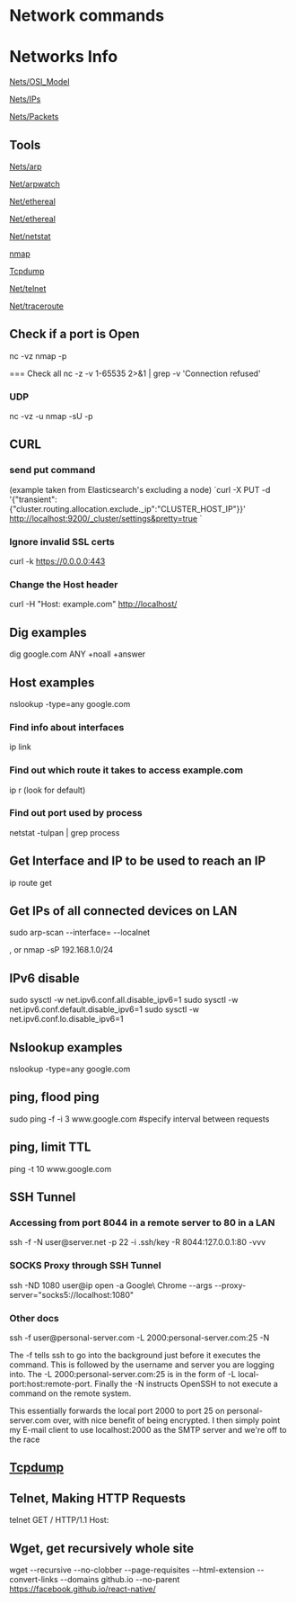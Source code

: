 = Network commands =

= Networks Info =

[[Nets/OSI_Model]]

[[Nets/IPs]]

[[Nets/Packets]]

== Tools ==

[[Nets/arp]]

[[Net/arpwatch]]

[[Net/ethereal]]

[[Net/ethereal]]

[[Net/netstat]]

[[nmap]]

[[Tcpdump]]

[[Net/telnet]]

[[Net/traceroute]]

== Check if a port is Open ==
nc -vz <ip> <port>
nmap -p <port> <ip>

=== Check all
nc -z -v <ip> 1-65535 2>&1 | grep -v 'Connection refused'


=== UDP ===
nc -vz -u <ip> <port>
nmap -sU -p <port> <ip>

== CURL ==
=== send put command ===
(example taken from Elasticsearch's excluding a node)
`curl -X PUT -d '{"transient":{"cluster.routing.allocation.exclude._ip":"CLUSTER_HOST_IP"}}' http://localhost:9200/_cluster/settings&pretty=true `

=== Ignore invalid SSL certs ===
curl -k https://0.0.0.0:443

=== Change the Host header ===
curl -H "Host: example.com" http://localhost/

== Dig examples ==
dig google.com ANY +noall +answer

== Host examples == 
nslookup -type=any google.com

=== Find info about interfaces ===
ip link

=== Find out which route it takes to access example.com ===
ip r (look for default)

=== Find out port used by process ===
netstat -tulpan | grep process

== Get Interface and IP to be used to reach an IP ==
ip route get <IP>

== Get IPs of all connected devices on LAN ==
sudo arp-scan --interface=<your_Interface> --localnet

, or
nmap -sP 192.168.1.0/24

== IPv6 disable == 
sudo sysctl -w net.ipv6.conf.all.disable_ipv6=1
sudo sysctl -w net.ipv6.conf.default.disable_ipv6=1
sudo sysctl -w net.ipv6.conf.lo.disable_ipv6=1

== Nslookup examples == 
nslookup -type=any google.com

== ping, flood ping ==
sudo ping -f -i 3 www.google.com      #specify interval between requests 

== ping, limit TTL ==
ping -t 10 www.google.com

== SSH Tunnel ==
=== Accessing from port 8044 in a remote server to 80 in a LAN ===
ssh -f -N user@server.net -p 22 -i .ssh/key -R 8044:127.0.0.1:80 -vvv

=== SOCKS Proxy through SSH Tunnel ===
ssh -ND 1080 user@ip
open -a Google\ Chrome --args --proxy-server="socks5://localhost:1080"

=== Other docs ===
ssh -f user@personal-server.com -L 2000:personal-server.com:25 -N

The -f tells ssh to go into the background just before it executes the command. This is followed by the username and server you are logging into. The -L 2000:personal-server.com:25 is in the form of -L local-port:host:remote-port. Finally the -N instructs OpenSSH to not execute a command on the remote system.

This essentially forwards the local port 2000 to port 25 on personal-server.com over, with nice benefit of being encrypted. I then simply point my E-mail client to use localhost:2000 as the SMTP server and we're off to the race

== [[Tcpdump]] ==
== Telnet, Making HTTP Requests ==
telnet <host> <port>
GET / HTTP/1.1
Host: <host>

== Wget, get recursively whole site ==
wget --recursive --no-clobber --page-requisites --html-extension --convert-links --domains github.io --no-parent https://facebook.github.io/react-native/
